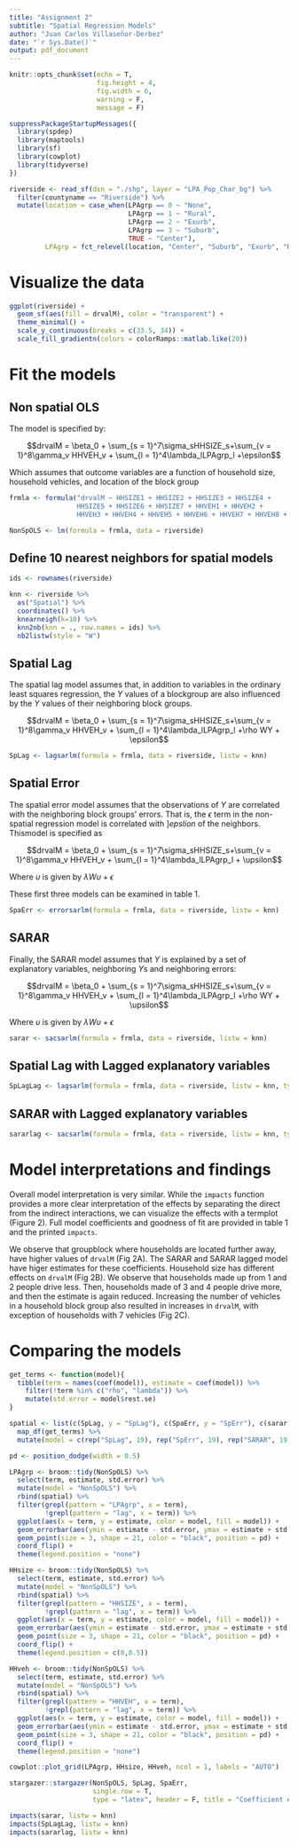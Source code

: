 ```yaml
---
title: "Assignment 2"
subtitle: "Spatial Regression Models"
author: "Juan Carlos Villaseñor-Derbez"
date: "`r Sys.Date()`"
output: pdf_document
---
```


```r
knitr::opts_chunk$set(echo = T,
                      fig.height = 4,
                      fig.width = 6,
                      warning = F,
                      message = F)
```

```r
suppressPackageStartupMessages({
  library(spdep)
  library(maptools)
  library(sf)
  library(cowplot)
  library(tidyverse)
})
```


```r
riverside <- read_sf(dsn = "./shp", layer = "LPA_Pop_Char_bg") %>% 
  filter(countyname == "Riverside") %>% 
  mutate(location = case_when(LPAgrp == 0 ~ "None",
                              LPAgrp == 1 ~ "Rural",
                              LPAgrp == 2 ~ "Exurb",
                              LPAgrp == 3 ~ "Suburb",
                              TRUE ~ "Center"),
         LPAgrp = fct_relevel(location, "Center", "Suburb", "Exurb", "Rural"))
```

# Visualize the data

```r
ggplot(riverside) +
  geom_sf(aes(fill = drvalM), color = "transparent") +
  theme_minimal() +
  scale_y_continuous(breaks = c(33.5, 34)) +
  scale_fill_gradientn(colors = colorRamps::matlab.like(20))
```

\clearpage

# Fit the models

## Non spatial OLS

The model is specified by:

$$drvalM = \beta_0 + \sum_{s = 1}^7\sigma_sHHSIZE_s+\sum_{v = 1}^8\gamma_v HHVEH_v + \sum_{l = 1}^4\lambda_lLPAgrp_l +\epsilon$$

Which assumes that outcome variables are a function of household size, household vehicles, and location of the block group

```r
frmla <- formula("drvalM ~ HHSIZE1 + HHSIZE2 + HHSIZE3 + HHSIZE4 +
                 HHSIZE5 + HHSIZE6 + HHSIZE7 + HHVEH1 + HHVEH2 +
                 HHVEH3 + HHVEH4 + HHVEH5 + HHVEH6 + HHVEH7 + HHVEH8 + LPAgrp")

NonSpOLS <- lm(formula = frmla, data = riverside)
```

## Define 10 nearest neighbors for spatial models

```r
ids <- rownames(riverside)

knn <- riverside %>% 
  as("Spatial") %>% 
  coordinates() %>% 
  knearneigh(k=10) %>% 
  knn2nb(knn = ., row.names = ids) %>% 
  nb2listw(style = "W")
```

## Spatial Lag

The spatial lag model assumes that, in addition to variables in the ordinary least squares regression, the $Y$ values of a blockgroup are also influenced by the $Y$ values of their neighboring block groups.

$$drvalM = \beta_0 + \sum_{s = 1}^7\sigma_sHHSIZE_s+\sum_{v = 1}^8\gamma_v HHVEH_v + \sum_{l = 1}^4\lambda_lLPAgrp_l +\rho WY + \epsilon$$

```r
SpLag <- lagsarlm(formula = frmla, data = riverside, listw = knn)
```

## Spatial Error

The spatial error model assumes that the observations of $Y$ are correlated with the neighboring block groups' errors. That is, the $\epsilon$ term in the non-spatial regression model is correlated with $]epslion$ of the neighbors. Thismodel is specified as

$$drvalM = \beta_0 + \sum_{s = 1}^7\sigma_sHHSIZE_s+\sum_{v = 1}^8\gamma_v HHVEH_v + \sum_{l = 1}^4\lambda_lLPAgrp_l + \upsilon$$

Where $\upsilon$ is given by $\lambda W \upsilon + \epsilon$

These first three models can be examined in table 1.

```r
SpaErr <- errorsarlm(formula = frmla, data = riverside, listw = knn)
```

## SARAR

Finally, the SARAR model assumes that $Y$ is explained by a set of explanatory variables, neighboring $Y$s and neighboring errors:

$$drvalM = \beta_0 + \sum_{s = 1}^7\sigma_sHHSIZE_s+\sum_{v = 1}^8\gamma_v HHVEH_v + \sum_{l = 1}^4\lambda_lLPAgrp_l +\rho WY + \upsilon$$

Where $\upsilon$ is given by $\lambda W \upsilon + \epsilon$

```r
sarar <- sacsarlm(formula = frmla, data = riverside, listw = knn)
```

## Spatial Lag with Lagged explanatory variables

```r
SpLagLag <- lagsarlm(formula = frmla, data = riverside, listw = knn, type= "mixed")
```


## SARAR with Lagged explanatory variables

```r
sararlag <- sacsarlm(formula = frmla, data = riverside, listw = knn, type= "sacmixed")
```

# Model interpretations and findings

Overall model interpretation is very similar. While the `impacts` function provides a more clear interpretation of the effects by separating the direct from the indirect interactions, we can visualize the effects with a termplot (Figure 2). Full model coefficients and goodness of fit are provided in table 1 and the printed `impacts`.

We observe that groupblock where households are located further away, have higher values of `drvalM` (Fig 2A). The SARAR and SARAR lagged model have higer estimates for these coefficients. Household size has different effects on `drvalM` (Fig 2B). We observe that households made up from 1 and 2 people drive less. Then, households made of 3 and 4 people drive more, and then the estimate is again reduced. Increasing the number of vehicles in a household block group also resulted in increases in `drvalM`, with exception of households with 7 vehicles (Fig 2C).

\clearpage

# Comparing the models

```r
get_terms <- function(model){
  tibble(term = names(coef(model)), estimate = coef(model)) %>% 
    filter(!term %in% c("rho", "lambda")) %>% 
    mutate(std.error = model$rest.se)
}

spatial <- list(c(SpLag, y = "SpLag"), c(SpaErr, y = "SpErr"), c(sarar, y = "SARAR"), c(SpLagLag, "SPLAGLAG"), c(sararlag, y = "SARARlag")) %>% 
  map_df(get_terms) %>% 
  mutate(model = c(rep("SpLag", 19), rep("SpErr", 19), rep("SARAR", 19), rep("SARARlaglag", 37), rep("SARARlag", 37)))

pd <- position_dodge(width = 0.5)

LPAgrp <- broom::tidy(NonSpOLS) %>% 
  select(term, estimate, std.error) %>% 
  mutate(model = "NonSpOLS") %>% 
  rbind(spatial) %>% 
  filter(grepl(pattern = "LPAgrp", x = term),
         !grepl(pattern = "lag", x = term)) %>% 
  ggplot(aes(x = term, y = estimate, color = model, fill = model)) +
  geom_errorbar(aes(ymin = estimate - std.error, ymax = estimate + std.error), width = 0, size = 1, position = pd) +
  geom_point(size = 3, shape = 21, color = "black", position = pd) +
  coord_flip() +
  theme(legend.position = "none")

HHsize <- broom::tidy(NonSpOLS) %>% 
  select(term, estimate, std.error) %>% 
  mutate(model = "NonSpOLS") %>% 
  rbind(spatial) %>% 
  filter(grepl(pattern = "HHSIZE", x = term),
         !grepl(pattern = "lag", x = term)) %>% 
  ggplot(aes(x = term, y = estimate, color = model, fill = model)) +
  geom_errorbar(aes(ymin = estimate - std.error, ymax = estimate + std.error), width = 0, size = 1, position = pd) +
  geom_point(size = 3, shape = 21, color = "black", position = pd) +
  coord_flip() +
  theme(legend.position = c(0,0.5))

HHveh <- broom::tidy(NonSpOLS) %>% 
  select(term, estimate, std.error) %>% 
  mutate(model = "NonSpOLS") %>% 
  rbind(spatial) %>% 
  filter(grepl(pattern = "HHVEH", x = term),
         !grepl(pattern = "lag", x = term)) %>% 
  ggplot(aes(x = term, y = estimate, color = model, fill = model)) +
  geom_errorbar(aes(ymin = estimate - std.error, ymax = estimate + std.error), width = 0, size = 1, position = pd) +
  geom_point(size = 3, shape = 21, color = "black", position = pd) +
  coord_flip() +
  theme(legend.position = "none")

cowplot::plot_grid(LPAgrp, HHsize, HHveh, ncol = 1, labels = "AUTO")

```

```r
stargazer::stargazer(NonSpOLS, SpLag, SpaErr,
                     single.row = T,
                     type = "latex", header = F, title = "Coefficient estimates for a non-spatial OLS regression, a regression with spatial lags, and a regression with spatial errors. Type of model is indicated above each column.")
```

\clearpage

```r
impacts(sarar, listw = knn)
impacts(SpLagLag, listw = knn)
impacts(sararlag, listw = knn)
```
